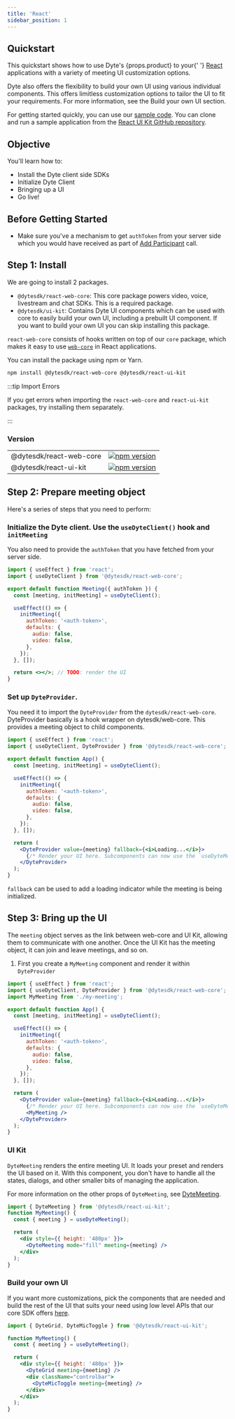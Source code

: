 ```yaml
---
title: 'React'
sidebar_position: 1
---
```


## Quickstart

<span>
  This quickstart shows how to use Dyte's {props.product} to your{' '}
  <a href="https://react.dev/">React</a> applications with a variety of meeting
  UI customization options.
</span>

Dyte also offers the flexibility to build your own UI using various individual
components. This offers limitless customization options to tailor the UI to fit
your requirements. For more information, see the Build your own UI section.

For getting started quickly, you can use our
[sample code](https://github.com/dyte-io/react-samples). You can clone and run a
sample application from the
[React UI Kit GitHub repository](https://github.com/dyte-io/react-samples).

## Objective

You'll learn how to:

- Install the Dyte client side SDKs
- Initialize Dyte Client
- Bringing up a UI
- Go live!

## Before Getting Started

- Make sure you've a mechanism to get `authToken` from your server side which you would have received as part of [Add Participant](/guides/video-conf/build-live-video-app#step-5-add-participants) call.

## Step 1: Install

We are going to install 2 packages.

- `@dytesdk/react-web-core`: This core package powers video, voice, livestream and chat SDKs. This is a required package.
- `@dytesdk/ui-kit`: Contains Dyte UI components which can be used with core to easily build your own UI, including a prebuilt UI component. If you want to build your own UI you can skip installing this package.

`react-web-core` consists of hooks written on top of our `core` package, which makes it easy to use [`web-core`](https://npmjs.com/package/@dytesdk/web-core) in React applications.

You can install the package using npm or Yarn.

```bash npm2yarn
npm install @dytesdk/react-web-core @dytesdk/react-ui-kit
```

:::tip Import Errors

If you get errors when importing the `react-web-core` and `react-ui-kit`
packages, try installing them separately.

:::

### Version

|                         |                                                                                                                              |
| ----------------------- | ---------------------------------------------------------------------------------------------------------------------------- |
| @dytesdk/react-web-core | [![npm version](https://badge.fury.io/js/@dytesdk%2Freact-web-core.svg)](https://badge.fury.io/js/@dytesdk%2Freact-web-core) |
| @dytesdk/react-ui-kit   | [![npm version](https://badge.fury.io/js/@dytesdk%2Freact-ui-kit.svg)](https://badge.fury.io/js/@dytesdk%2Freact-ui-kit)     |

## Step 2: Prepare meeting object

Here's a series of steps that you need to perform:

### Initialize the Dyte client. Use the `useDyteClient()` hook and `initMeeting`

You also need to provide the `authToken` that you have fetched from your server side.

```jsx
import { useEffect } from 'react';
import { useDyteClient } from '@dytesdk/react-web-core';

export default function Meeting({ authToken }) {
  const [meeting, initMeeting] = useDyteClient();

  useEffect(() => {
    initMeeting({
      authToken: '<auth-token>',
      defaults: {
        audio: false,
        video: false,
      },
    });
  }, []);

  return <></>; // TODO: render the UI
}
```

### Set up `DyteProvider`.

You need it to import the `DyteProvider` from the `dytesdk/react-web-core`. DyteProvider basically is a hook wrapper on dytesdk/web-core. This provides a meeting object to child components.

```jsx {2,17-21}
import { useEffect } from 'react';
import { useDyteClient, DyteProvider } from '@dytesdk/react-web-core';

export default function App() {
  const [meeting, initMeeting] = useDyteClient();

  useEffect(() => {
    initMeeting({
      authToken: '<auth-token>',
      defaults: {
        audio: false,
        video: false,
      },
    });
  }, []);

  return (
    <DyteProvider value={meeting} fallback={<i>Loading...</i>}>
      {/* Render your UI here. Subcomponents can now use the `useDyteMeeting` and `useDyteSelector` hooks */}
    </DyteProvider>
  );
}
```

`fallback` can be used to add a loading indicator while the meeting is being initialized.

## Step 3: Bring up the UI

The `meeting` object serves as the link between web-core and UI Kit, allowing
them to communicate with one another. Once the UI Kit has the meeting object,
it can join and leave meetings, and so on.

1. First you create a `MyMeeting` component and render it within `DyteProvider`

```jsx {3,21}
import { useEffect } from 'react';
import { useDyteClient, DyteProvider } from '@dytesdk/react-web-core';
import MyMeeting from './my-meeting';

export default function App() {
  const [meeting, initMeeting] = useDyteClient();

  useEffect(() => {
    initMeeting({
      authToken: '<auth-token>',
      defaults: {
        audio: false,
        video: false,
      },
    });
  }, []);

  return (
    <DyteProvider value={meeting} fallback={<i>Loading...</i>}>
      {/* Render your UI here. Subcomponents can now use the `useDyteMeeting` and `useDyteSelector` hooks */}
      <MyMeeting />
    </DyteProvider>
  );
}
```

### UI Kit

`DyteMeeting` renders the entire meeting UI. It loads your preset and renders
the UI based on it. With this component, you don't have to handle all the
states, dialogs, and other smaller bits of managing the application.

For more information on the other props of `DyteMeeting`, see [DyteMeeting](/react-ui-kit/components/dyte-meeting).

```jsx
import { DyteMeeting } from '@dytesdk/react-ui-kit';
function MyMeeting() {
  const { meeting } = useDyteMeeting();

  return (
    <div style={{ height: '480px' }}>
      <DyteMeeting mode="fill" meeting={meeting} />
    </div>
  );
}
```

### Build your own UI

If you want more customizations, pick the components that are needed and build the rest of the UI that suits your need using low level APIs that our core SDK offers [here](/web-core/introduction).

```jsx
import { DyteGrid, DyteMicToggle } from '@dytesdk/react-ui-kit';

function MyMeeting() {
  const { meeting } = useDyteMeeting();

  return (
    <div style={{ height: '480px' }}>
      <DyteGrid meeting={meeting} />
      <div className="controlbar">
        <DyteMicToggle meeting={meeting} />
      </div>
    </div>
  );
}
```
